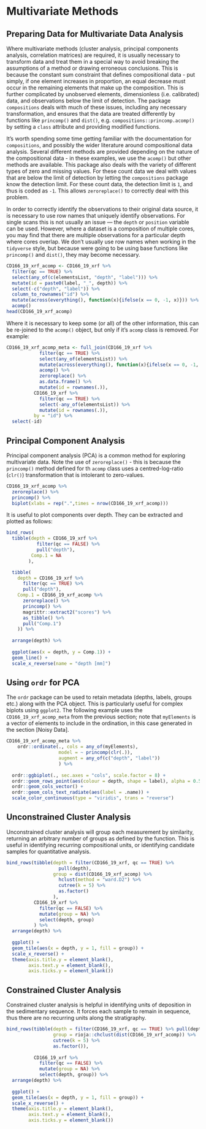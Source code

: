 # Multivariate Methods

## Preparing Data for Multivariate Data Analysis
Where multivariate methods (cluster analysis, principal components analysis, correlation matrices) are required, it is usually necessary to transform data and treat them in a special way to avoid breaking the assumptions of a method or drawing erroneous conclusions. This is because the constant sum constraint that defines compositional data - put simply, if one element increases in proportion, an equal decrease must occur in the remaining elements that make up the composition. This is further complicated by unobserved elements, dimensionless (i.e. calibrated) data, and observations below the limit of detection. The package `compositions` deals with much of these issues, including any necessary transformation, and ensures that the data are treated differently by functions like `princomp()` and `dist()`, e.g. `compositions::princomp.acomp()` by setting a `class` attribute and providing modified functions. 

It's worth spending some time getting familiar with the documentation for `compositions`, and possibly the wider literature around compositional data analysis. Several different methods are provided depending on the nature of the compositional data - in these examples, we use the `acomp()` but other methods are available. This package also deals with the variety of different types of zero and missing values. For these count data we deal with values that are below the limit of detection by letting the `compositions` package know the detection limit. For these count data, the detection limit is `1`, and thus is coded as `-1`. This allows `zeroreplace()` to correctly deal with this problem. 

In order to correctly identify the observations to their original data source, it is necessary to use row names that uniquely identify observations. For single scans this is not usually an issue --- the `depth` or `position` variable can be used. However, where a dataset is a composition of multiple cores, you may find that there are multiple observations for a particular depth where cores overlap. We don't usually use row names when working in the `tidyverse` style, but because were going to be using base functions like `princomp()` and `dist()`, they may become necessary. 

```r
CD166_19_xrf_acomp <- CD166_19_xrf %>%
  filter(qc == TRUE) %>%
  select(any_of(c(elementsList, "depth", "label"))) %>%
  mutate(id = paste0(label, "_", depth)) %>%
  select(-c("depth", "label")) %>%
  column_to_rownames("id") %>%
  mutate(across(everything(), function(x){ifelse(x == 0, -1, x)})) %>%
  acomp()
head(CD166_19_xrf_acomp)
```

Where it is necessary to keep some (or all) of the other information, this can be re-joined to the `acomp()` object, but only if it's `acomp` class is removed. For example:

```r
CD166_19_xrf_acomp_meta <- full_join(CD166_19_xrf %>% 
            filter(qc == TRUE) %>%
            select(any_of(elementsList)) %>%
            mutate(across(everything(), function(x){ifelse(x == 0, -1, x)})) %>%
            acomp() %>%
            zeroreplace() %>%
            as.data.frame() %>%
            mutate(id = rownames(.)), 
          CD166_19_xrf %>%
            filter(qc == TRUE) %>%
            select(-any_of(elementsList)) %>%
            mutate(id = rownames(.)), 
          by = "id") %>%
  select(-id)
```


## Principal Component Analysis

Principal component analysis (PCA) is a common method for exploring multivariate data. Note the use of `zeroreplace()` - this is because the `princomp()` method defined for th `acomp` class uses a centred-log-ratio (`clr()`) transformation that is intolerant to zero-values. 

```r
CD166_19_xrf_acomp %>%
  zeroreplace() %>%
  princomp() %>%
  biplot(xlabs = rep(".",times = nrow(CD166_19_xrf_acomp)))
```

It is useful to plot components over depth. They can be extracted and plotted as follows:

```r
bind_rows(
  tibble(depth = CD166_19_xrf %>%
           filter(qc == FALSE) %>%
           pull("depth"),
         Comp.1 = NA
        ),

  tibble(
    depth = CD166_19_xrf %>%
      filter(qc == TRUE) %>%
      pull("depth"),
    Comp.1 = CD166_19_xrf_acomp %>%
      zeroreplace() %>%
      princomp() %>%
      magrittr::extract2("scores") %>%
      as_tibble() %>%
      pull("Comp.1")
    )) %>%
  
  arrange(depth) %>%
  
  ggplot(aes(x = depth, y = Comp.1)) +
  geom_line() + 
  scale_x_reverse(name = "depth [mm]")
```

## Using `ordr` for PCA

The `ordr` package can be used to retain metadata (depths, labels, groups etc.) along with the PCA object. This is particularly useful for complex biplots using `ggplot2`. The following example uses the `CD166_19_xrf_acomp_meta` from the previous section; note that `myElements` is a vector of elements to include in the ordination, in this case generated in the section [Noisy Data]. 

```r
CD166_19_xrf_acomp_meta %>%
    ordr::ordinate(., cols = any_of(myElements),
                   model = ~ princomp(clr(.)),
                   augment = any_of(c("depth", "label"))
                   ) %>%
  
  ordr::ggbiplot(., sec.axes = "cols", scale.factor = 8) +
  ordr::geom_rows_point(aes(colour = depth, shape = label), alpha = 0.5) +
  ordr::geom_cols_vector() +
  ordr::geom_cols_text_radiate(aes(label = .name)) +
  scale_color_continuous(type = "viridis", trans = "reverse")
```

## Unconstrained Cluster Analysis
Unconstrained cluster analysis will group each measurement by similarity, returning an arbitrary number of groups as defined by the function. This is useful in identifying recurring compositional units, or identifying candidate samples for quantitative analysis. 

```r
bind_rows(tibble(depth = filter(CD166_19_xrf, qc == TRUE) %>% 
                   pull(depth),
                 group = dist(CD166_19_xrf_acomp) %>%
                   hclust(method = "ward.D2") %>%
                   cutree(k = 5) %>%
                   as.factor()
                 ), 
          CD166_19_xrf %>%
            filter(qc == FALSE) %>%
            mutate(group = NA) %>%
            select(depth, group)
          ) %>%
  arrange(depth) %>%
  
  ggplot() + 
  geom_tile(aes(x = depth, y = 1, fill = group)) +
  scale_x_reverse() +
  theme(axis.title.y = element_blank(),
        axis.text.y = element_blank(),
        axis.ticks.y = element_blank())
```

## Constrained Cluster Analysis

Constrained cluster analysis is helpful in identifying units of deposition in the sedimentary sequence. It forces each sample to remain in sequence, thus there are no recurring units along the stratigraphy. 

```r
bind_rows(tibble(depth = filter(CD166_19_xrf, qc == TRUE) %>% pull(depth),
                 group = rioja::chclust(dist(CD166_19_xrf_acomp)) %>%
                 cutree(k = 5) %>%
                 as.factor()), 
          
          CD166_19_xrf %>%
            filter(qc == FALSE) %>%
            mutate(group = NA) %>%
            select(depth, group)) %>%
  arrange(depth) %>%
  
  ggplot() + 
  geom_tile(aes(x = depth, y = 1, fill = group)) +
  scale_x_reverse() +
  theme(axis.title.y = element_blank(),
        axis.text.y = element_blank(),
        axis.ticks.y = element_blank())
```
